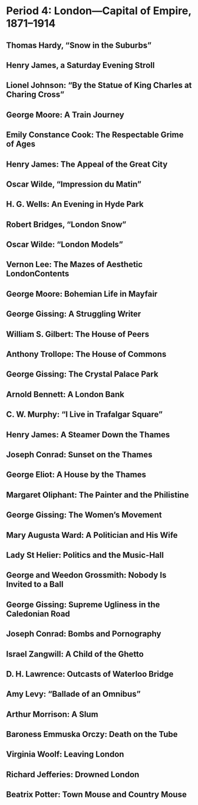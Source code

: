 # Period 4: London—Capital of Empire, 1871–1914

## Thomas Hardy, “Snow in the Suburbs”

## Henry James, a Saturday Evening Stroll

## Lionel Johnson: “By the Statue of King Charles at Charing Cross”

## George Moore: A Train Journey

## Emily Constance Cook: The Respectable Grime of Ages

## Henry James: The Appeal of the Great City

## Oscar Wilde, “Impression du Matin”

## H. G. Wells: An Evening in Hyde Park

## Robert Bridges, “London Snow”

## Oscar Wilde: “London Models”

## Vernon Lee: The Mazes of Aesthetic LondonContents

## George Moore: Bohemian Life in Mayfair

## George Gissing: A Struggling Writer

## William S. Gilbert: The House of Peers

## Anthony Trollope: The House of Commons

## George Gissing: The Crystal Palace Park

## Arnold Bennett: A London Bank

## C. W. Murphy: “I Live in Trafalgar Square”

## Henry James: A Steamer Down the Thames

## Joseph Conrad: Sunset on the Thames

## George Eliot: A House by the Thames

## Margaret Oliphant: The Painter and the Philistine

## George Gissing: The Women’s Movement

## Mary Augusta Ward: A Politician and His Wife

## Lady St Helier: Politics and the Music-Hall

## George and Weedon Grossmith: Nobody Is Invited to a Ball

## George Gissing: Supreme Ugliness in the Caledonian Road

## Joseph Conrad: Bombs and Pornography

## Israel Zangwill: A Child of the Ghetto

## D. H. Lawrence: Outcasts of Waterloo Bridge

## Amy Levy: “Ballade of an Omnibus”

## Arthur Morrison: A Slum

## Baroness Emmuska Orczy: Death on the Tube

## Virginia Woolf: Leaving London

## Richard Jefferies: Drowned London

## Beatrix Potter: Town Mouse and Country Mouse
